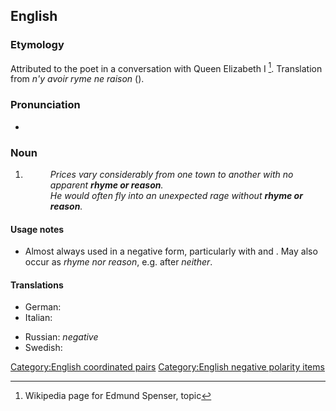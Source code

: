 ==English==

===Etymology===
Attributed to the poet {{w|Edmund Spenser}} in a conversation with Queen Elizabeth I <ref>Wikipedia page for Edmund Spenser, {{w|Edmund_Spenser#Rhyme_and_reason|''Rhyme and reason''}} topic</ref>. Translation from {{etyl|frm|en}} ''n'y avoir ryme ne raison'' ({{w|Eustache Deschamps}}).

===Pronunciation===
* {{audio|En-au-rhyme or reason.ogg|Audio (AU)|lang=en}}

===Noun===
{{en-noun|-}}

# {{lb|en|idiomatic}} {{l|en|[[logic|Logic]]; [[common sense]].}}
#: ''Prices vary considerably from one town to another with no apparent '''rhyme or reason'''.''
#: ''He would often fly into an unexpected rage without '''rhyme or reason'''.''

====Usage notes====
* Almost always used in a negative form, particularly with {{m|en|no}} and {{m|en|without}}. May also occur as ''rhyme nor reason'', e.g. after ''neither''.

====Translations====
{{trans-top|logic or common sense}}
* German: {{t|de|Sinn und Verstand}}
* Italian: {{t|it|nè capo nè coda}}
{{trans-mid}}
* Russian: ''negative'' {{t|ru|ни складу, ни ладу}}
* Swedish: {{t+|sv|rim och reson}}
{{trans-bottom}}

[[Category:English coordinated pairs]]
[[Category:English negative polarity items]]